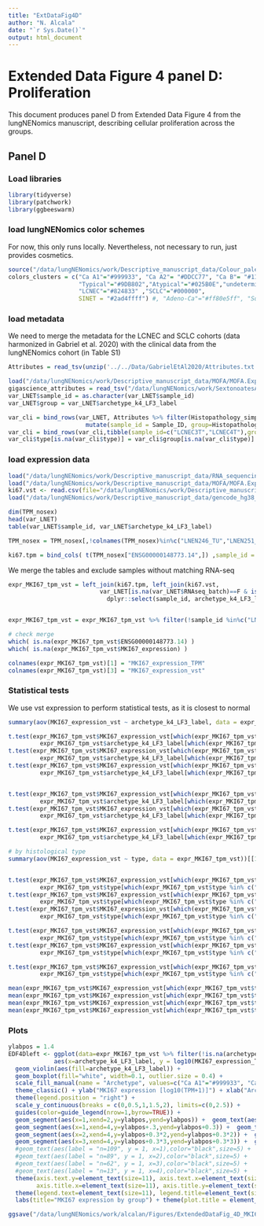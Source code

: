 ```yaml
---
title: "ExtDataFig4D"
author: "N. Alcala"
date: "`r Sys.Date()`"
output: html_document
---
```


# Extended Data Figure 4 panel D: Proliferation

This document produces panel D from Extended Data Figure 4 from the lungNENomics manuscript, describing cellular proliferation across the groups.

## Panel D

### Load libraries

```r
library(tidyverse)
library(patchwork)
library(ggbeeswarm)
```

### load lungNENomics color schemes
For now, this only runs locally. Nevertheless, not necessary to run, just provides cosmetics.
```r
source("/data/lungNENomics/work/Descriptive_manuscript_data/Colour_palettes.R")
colors_clusters = c("Ca A1"="#999933", "Ca A2"= "#DDCC77", "Ca B"= "#117733", "sc-enriched"="#CC6677",  
                    "Typical"="#9DB802","Atypical"="#025B0E","undetermined"="#CEDB80",
                    "LCNEC"="#824833" ,"SCLC"="#000000",
                    SINET = "#2ad4ffff") #, "Adeno-Ca"="#ff80e5ff", "Squamous-Cell-Ca"="#8080ffff") 
```


### load metadata
We need to merge the metadata for the LCNEC and SCLC cohorts (data harmonized in Gabriel et al. 2020) with the clinical data from the lungNENomics cohort (in Table S1)

```r
Attributes = read_tsv(unzip('../../Data/GabrielEtAl2020/Attributes.txt.zip')[1])

load("/data/lungNENomics/work/Descriptive_manuscript_data/MOFA/MOFA.Exp.Meth.Alt.CNV_lungNENomicsCombined/ParetoTI/variables_archetypes_MOFA_LNET.RData") # data also contained in Table S1
gigascience_attributes = read_tsv("/data/lungNENomics/work/SextonoatesA/Attributes.txt")
var_LNET$sample_id = as.character(var_LNET$sample_id)
var_LNET$group = var_LNET$archetype_k4_LF3_label

var_cli = bind_rows(var_LNET, Attributes %>% filter(Histopathology_simplified%in%c("LCNEC","SCLC")) %>% 
                      mutate(sample_id = Sample_ID, group=Histopathology_simplified) %>% dplyr::select(sample_id,group) )
var_cli = bind_rows(var_cli,tibble(sample_id=c("LCNEC3T","LCNEC4T"),group="LCNEC") )
var_cli$type[is.na(var_cli$type)] = var_cli$group[is.na(var_cli$type)]
```

### load expression data

```r
load("/data/lungNENomics/work/Descriptive_manuscript_data/RNA_sequencing_data/gene_TPM_nosex_matrix_PCA_LCNEC_SCLC_ITH_TR.RData") # expression
load("/data/lungNENomics/work/Descriptive_manuscript_data/MOFA/MOFA.Exp.Meth.Alt.CNV_lungNENomicsCombined/ParetoTI/variables_archetypes_MOFA_LNET.RData")
ki67.vst <- read.csv(file="/data/lungNENomics/work/Descriptive_manuscript_data/RNA_sequencing_data/vstexpr_MKI67_PCA_LCNEC_SCLC_ITH_TR.csv", row=1)
load("/data/lungNENomics/work/Descriptive_manuscript_data/gencode_hg38_v33.RData") # annotation

dim(TPM_nosex)
head(var_LNET)
table(var_LNET$sample_id, var_LNET$archetype_k4_LF3_label)

TPM_nosex = TPM_nosex[,!colnames(TPM_nosex)%in%c("LNEN246_TU","LNEN251_TU1")]

ki67.tpm = bind_cols( t(TPM_nosex["ENSG00000148773.14",]) ,sample_id =  colnames(TPM_nosex))
```

We merge the tables and exclude samples without matching RNA-seq
```r
expr_MKI67_tpm_vst = left_join(ki67.tpm, left_join(ki67.vst,
                          var_LNET[is.na(var_LNET$RNAseq_batch)==F & is.na(var_LNET$archetype_k4_LF3_label)==F,]  %>% 
                            dplyr::select(sample_id, archetype_k4_LF3_label,type), by="sample_id") )#


expr_MKI67_tpm_vst = expr_MKI67_tpm_vst %>% filter(!sample_id %in%c("LNEN246_TU","LNEN251_TU1") )

# check merge
which( is.na(expr_MKI67_tpm_vst$ENSG00000148773.14) )
which( is.na(expr_MKI67_tpm_vst$MKI67_expression) )

colnames(expr_MKI67_tpm_vst)[1] = "MKI67_expression_TPM"
colnames(expr_MKI67_tpm_vst)[3] = "MKI67_expression_vst"
```

### Statistical tests

We use vst expression to perform statistical tests, as it is closest to normal
```r
summary(aov(MKI67_expression_vst ~ archetype_k4_LF3_label, data = expr_MKI67_tpm_vst))[[1]][1,5] # p-value: 9.403244e-10

t.test(expr_MKI67_tpm_vst$MKI67_expression_vst[which(expr_MKI67_tpm_vst$archetype_k4_LF3_label %in% c("Ca A1", "Ca A2"))] ~ 
         expr_MKI67_tpm_vst$archetype_k4_LF3_label[which(expr_MKI67_tpm_vst$archetype_k4_LF3_label %in% c("Ca A1", "Ca A2"))], alternative = "two.sided") # p-value = 0.03479 *
t.test(expr_MKI67_tpm_vst$MKI67_expression_vst[which(expr_MKI67_tpm_vst$archetype_k4_LF3_label %in% c("Ca A1", "Ca B"))] ~ 
         expr_MKI67_tpm_vst$archetype_k4_LF3_label[which(expr_MKI67_tpm_vst$archetype_k4_LF3_label %in% c("Ca A1", "Ca B"))], alternative = "two.sided") # p-value = 0.7354
t.test(expr_MKI67_tpm_vst$MKI67_expression_vst[which(expr_MKI67_tpm_vst$archetype_k4_LF3_label %in% c("Ca A1", "sc-enriched"))] ~ 
         expr_MKI67_tpm_vst$archetype_k4_LF3_label[which(expr_MKI67_tpm_vst$archetype_k4_LF3_label %in% c("Ca A1", "sc-enriched"))], alternative = "two.sided") # p-value = 7.331e-07 ***


t.test(expr_MKI67_tpm_vst$MKI67_expression_vst[which(expr_MKI67_tpm_vst$archetype_k4_LF3_label %in% c("Ca A2", "Ca B"))] ~ 
         expr_MKI67_tpm_vst$archetype_k4_LF3_label[which(expr_MKI67_tpm_vst$archetype_k4_LF3_label %in% c("Ca A2", "Ca B"))], alternative = "two.sided") # p-value = 0.2068
t.test(expr_MKI67_tpm_vst$MKI67_expression_vst[which(expr_MKI67_tpm_vst$archetype_k4_LF3_label %in% c("Ca A2", "sc-enriched"))] ~ 
         expr_MKI67_tpm_vst$archetype_k4_LF3_label[which(expr_MKI67_tpm_vst$archetype_k4_LF3_label %in% c("Ca A2", "sc-enriched"))], alternative = "two.sided") # p-value = 6.232e-08 ***

t.test(expr_MKI67_tpm_vst$MKI67_expression_vst[which(expr_MKI67_tpm_vst$archetype_k4_LF3_label %in% c("Ca B", "sc-enriched"))] ~ 
         expr_MKI67_tpm_vst$archetype_k4_LF3_label[which(expr_MKI67_tpm_vst$archetype_k4_LF3_label %in% c("Ca B", "sc-enriched"))], alternative = "two.sided") # p-value = 1.856e-07 ***

# by histological type
summary(aov(MKI67_expression_vst ~ type, data = expr_MKI67_tpm_vst))[[1]][1,5] # p-value: 1.263021e-16


t.test(expr_MKI67_tpm_vst$MKI67_expression_vst[which(expr_MKI67_tpm_vst$type %in% c("Typical", "Atypical"))] ~ 
         expr_MKI67_tpm_vst$type[which(expr_MKI67_tpm_vst$type %in% c("Typical", "Atypical"))], alternative = "two.sided")$p.value # p-value = 8.493567e-17 ***
t.test(expr_MKI67_tpm_vst$MKI67_expression_vst[which(expr_MKI67_tpm_vst$type %in% c("Typical", "Carcinoid"))] ~ 
         expr_MKI67_tpm_vst$type[which(expr_MKI67_tpm_vst$type %in% c("Typical", "Carcinoid"))], alternative = "two.sided") # p-value = 0.04355 *
t.test(expr_MKI67_tpm_vst$MKI67_expression_vst[which(expr_MKI67_tpm_vst$type %in% c("Typical", "NET G3"))] ~ 
         expr_MKI67_tpm_vst$type[which(expr_MKI67_tpm_vst$type %in% c("Typical", "NET G3"))], alternative = "two.sided") # p-value = 0.4254

t.test(expr_MKI67_tpm_vst$MKI67_expression_vst[which(expr_MKI67_tpm_vst$type %in% c("Atypical", "Carcinoid"))] ~ 
         expr_MKI67_tpm_vst$type[which(expr_MKI67_tpm_vst$type %in% c("Atypical", "Carcinoid"))], alternative = "two.sided") # p-value = 6.268e-05 ***
t.test(expr_MKI67_tpm_vst$MKI67_expression_vst[which(expr_MKI67_tpm_vst$type %in% c("Atypical", "NET G3"))] ~ 
         expr_MKI67_tpm_vst$type[which(expr_MKI67_tpm_vst$type %in% c("Atypical", "NET G3"))], alternative = "two.sided") # p-value = 0.7738

t.test(expr_MKI67_tpm_vst$MKI67_expression_vst[which(expr_MKI67_tpm_vst$type %in% c("Carcinoid", "NET G3"))] ~ 
         expr_MKI67_tpm_vst$type[which(expr_MKI67_tpm_vst$type %in% c("Carcinoid", "NET G3"))], alternative = "two.sided") # p-value = 0.5014 

mean(expr_MKI67_tpm_vst$MKI67_expression_vst[which(expr_MKI67_tpm_vst$type=="Typical")], na.rm=TRUE) # 7.999174
mean(expr_MKI67_tpm_vst$MKI67_expression_vst[which(expr_MKI67_tpm_vst$type=="Atypical")], na.rm=TRUE) # 9.875885
mean(expr_MKI67_tpm_vst$MKI67_expression_vst[which(expr_MKI67_tpm_vst$type=="Carcinoid")], na.rm=TRUE) # 8.575349
mean(expr_MKI67_tpm_vst$MKI67_expression_vst[which(expr_MKI67_tpm_vst$type=="NET G3")], na.rm=TRUE) # 10.65458
```

### Plots
```r
ylabpos = 1.4
EDF4Dleft <- ggplot(data=expr_MKI67_tpm_vst %>% filter(!is.na(archetype_k4_LF3_label)), 
             aes(x=archetype_k4_LF3_label, y = log10(MKI67_expression_TPM+1) )) +
  geom_violin(aes(fill=archetype_k4_LF3_label)) + 
  geom_boxplot(fill="white", width=0.1, outlier.size = 0.4) +
  scale_fill_manual(name = "Archetype", values=c("Ca A1"="#999933", "Ca A2"="#DDCC77", "Ca B"="#117733", "sc-enriched"="#CC6677")) +
  theme_classic() + ylab("MKI67 expression [log10(TPM+1)]") + xlab("Archetype") +
  theme(legend.position = "right") +
  scale_y_continuous(breaks = c(0,0.5,1,1.5,2), limits=c(0,2.5)) +
  guides(color=guide_legend(nrow=1,byrow=TRUE)) + 
  geom_segment(aes(x=1,xend=2,y=ylabpos,yend=ylabpos)) +  geom_text(aes(label = "*", y = ylabpos+0.1, x=1.5)) +
  geom_segment(aes(x=1,xend=4,y=ylabpos+.3,yend=ylabpos+0.3)) +  geom_text(aes(label = "***", y = ylabpos+0.3+0.1, x=2.5)) +
  geom_segment(aes(x=2,xend=4,y=ylabpos+0.3*2,yend=ylabpos+0.3*2)) +  geom_text(aes(label = "***", y = ylabpos+0.3*2+0.1, x=3)) +
  geom_segment(aes(x=3,xend=4,y=ylabpos+0.3*3,yend=ylabpos+0.3*3)) +  geom_text(aes(label = "***", y = ylabpos+0.3*3+0.1, x=3.5)) +
  #geom_text(aes(label = "n=109", y = 1, x=1),color="black",size=5) + 
  #geom_text(aes(label = "n=89", y = 1, x=2),color="black",size=5) + 
  #geom_text(aes(label = "n=62", y = 1, x=3),color="black",size=5) + 
  #geom_text(aes(label = "n=13", y = 1, x=4),color="black",size=5) +
  theme(axis.text.y=element_text(size=11), axis.text.x=element_text(size=11), 
        axis.title.x=element_text(size=11), axis.title.y=element_text(size=11)) + 
  theme(legend.text=element_text(size=11), legend.title=element_text(size=11)) +
  labs(title="MKI67 expression by group") + theme(plot.title = element_text(hjust = 0.5)) + xlab("Molecular group") + guides(fill="none")

ggsave("/data/lungNENomics/work/alcalan/Figures/ExtendedDataFig_4D_MKI67.svg",plot = EDF4Dleft,height=2.5,width=2.5)
```